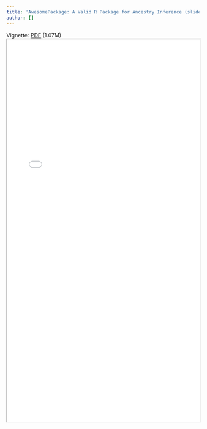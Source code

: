```yaml
---
title: 'AwesomePackage: A Valid R Package for Ancestry Inference (slide)'
author: []
---
```

<!--- <iframe src="04_presentation.pdf"/> -->
Vignette: [PDF](04_presentation.pdf){target="_blank"} (1.07M)
<iframe src="04_presentation.pdf" width="100%" height="1000"/>
